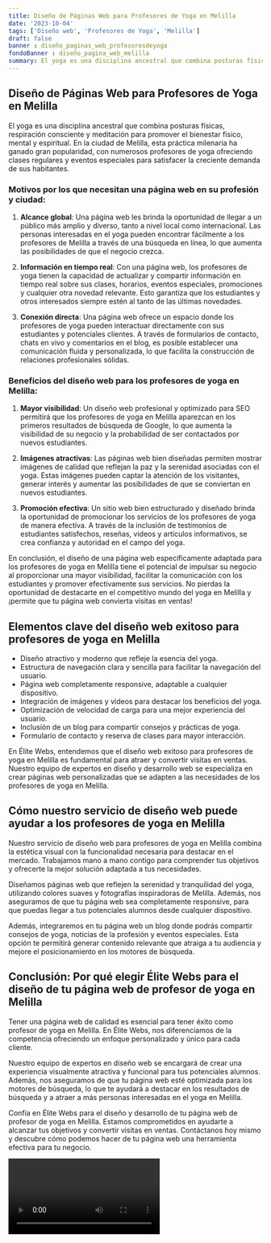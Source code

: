 ```yaml
---
title: Diseño de Páginas Web para Profesores de Yoga en Melilla
date: '2023-10-04'
tags: ['Diseño web', 'Profesores de Yoga', 'Melilla']
draft: false
banner : diseño_paginas_web_profesoresdeyoga
fondoBanner : diseño_pagina_web_melilla
summary: El yoga es una disciplina ancestral que combina posturas físicas, respiración consciente y meditación para promover el bienestar físico, mental y espiritual. En la ciudad de Melilla, esta práctica milenaria ha ganado gran popularidad, con numerosos profesores de yoga ofreciendo clases regulares y eventos especiales para satisfacer la creciente demanda de sus habitantes.
---
```


## Diseño de Páginas Web para Profesores de Yoga en Melilla

El yoga es una disciplina ancestral que combina posturas físicas, respiración consciente y meditación para promover el bienestar físico, mental y espiritual. En la ciudad de Melilla, esta práctica milenaria ha ganado gran popularidad, con numerosos profesores de yoga ofreciendo clases regulares y eventos especiales para satisfacer la creciente demanda de sus habitantes.

### Motivos por los que necesitan una página web en su profesión y ciudad:

1. **Alcance global**: Una página web les brinda la oportunidad de llegar a un público más amplio y diverso, tanto a nivel local como internacional. Las personas interesadas en el yoga pueden encontrar fácilmente a los profesores de Melilla a través de una búsqueda en línea, lo que aumenta las posibilidades de que el negocio crezca.

2. **Información en tiempo real**: Con una página web, los profesores de yoga tienen la capacidad de actualizar y compartir información en tiempo real sobre sus clases, horarios, eventos especiales, promociones y cualquier otra novedad relevante. Esto garantiza que los estudiantes y otros interesados ​​siempre estén al tanto de las últimas novedades.

3. **Conexión directa**: Una página web ofrece un espacio donde los profesores de yoga pueden interactuar directamente con sus estudiantes y potenciales clientes. A través de formularios de contacto, chats en vivo y comentarios en el blog, es posible establecer una comunicación fluida y personalizada, lo que facilita la construcción de relaciones profesionales sólidas.

### Beneficios del diseño web para los profesores de yoga en Melilla:

1. **Mayor visibilidad**: Un diseño web profesional y optimizado para SEO permitirá que los profesores de yoga en Melilla aparezcan en los primeros resultados de búsqueda de Google, lo que aumenta la visibilidad de su negocio y la probabilidad de ser contactados por nuevos estudiantes.

2. **Imágenes atractivas**: Las páginas web bien diseñadas permiten mostrar imágenes de calidad que reflejan la paz y la serenidad asociadas con el yoga. Estas imágenes pueden captar la atención de los visitantes, generar interés y aumentar las posibilidades de que se conviertan en nuevos estudiantes.

3. **Promoción efectiva**: Un sitio web bien estructurado y diseñado brinda la oportunidad de promocionar los servicios de los profesores de yoga de manera efectiva. A través de la inclusión de testimonios de estudiantes satisfechos, reseñas, videos y artículos informativos, se crea confianza y autoridad en el campo del yoga.

En conclusión, el diseño de una página web específicamente adaptada para los profesores de yoga en Melilla tiene el potencial de impulsar su negocio al proporcionar una mayor visibilidad, facilitar la comunicación con los estudiantes y promover efectivamente sus servicios. No pierdas la oportunidad de destacarte en el competitivo mundo del yoga en Melilla y ¡permite que tu página web convierta visitas en ventas!

<GifSeo />

<Cta />

## Elementos clave del diseño web exitoso para profesores de yoga en Melilla

- Diseño atractivo y moderno que refleje la esencia del yoga.
- Estructura de navegación clara y sencilla para facilitar la navegación del usuario.
- Página web completamente responsive, adaptable a cualquier dispositivo.
- Integración de imágenes y videos para destacar los beneficios del yoga.
- Optimización de velocidad de carga para una mejor experiencia del usuario.
- Inclusión de un blog para compartir consejos y prácticas de yoga.
- Formulario de contacto y reserva de clases para mayor interacción.

En Élite Webs, entendemos que el diseño web exitoso para profesores de yoga en Melilla es fundamental para atraer y convertir visitas en ventas. Nuestro equipo de expertos en diseño y desarrollo web se especializa en crear páginas web personalizadas que se adapten a las necesidades de los profesores de yoga en Melilla.

## Cómo nuestro servicio de diseño web puede ayudar a los profesores de yoga en Melilla

Nuestro servicio de diseño web para profesores de yoga en Melilla combina la estética visual con la funcionalidad necesaria para destacar en el mercado. Trabajamos mano a mano contigo para comprender tus objetivos y ofrecerte la mejor solución adaptada a tus necesidades.

Diseñamos páginas web que reflejen la serenidad y tranquilidad del yoga, utilizando colores suaves y fotografías inspiradoras de Melilla. Además, nos aseguramos de que tu página web sea completamente responsive, para que puedas llegar a tus potenciales alumnos desde cualquier dispositivo.

Además, integraremos en tu página web un blog donde podrás compartir consejos de yoga, noticias de la profesión y eventos especiales. Esta opción te permitirá generar contenido relevante que atraiga a tu audiencia y mejore el posicionamiento en los motores de búsqueda.

## Conclusión: Por qué elegir Élite Webs para el diseño de tu página web de profesor de yoga en Melilla

Tener una página web de calidad es esencial para tener éxito como profesor de yoga en Melilla. En Élite Webs, nos diferenciamos de la competencia ofreciendo un enfoque personalizado y único para cada cliente.

Nuestro equipo de expertos en diseño web se encargará de crear una experiencia visualmente atractiva y funcional para tus potenciales alumnos. Además, nos aseguramos de que tu página web esté optimizada para los motores de búsqueda, lo que te ayudará a destacar en los resultados de búsqueda y a atraer a más personas interesadas en el yoga en Melilla.

Confía en Élite Webs para el diseño y desarrollo de tu página web de profesor de yoga en Melilla. Estamos comprometidos en ayudarte a alcanzar tus objetivos y convertir visitas en ventas. Contáctanos hoy mismo y descubre cómo podemos hacer de tu página web una herramienta efectiva para tu negocio.

<Video />

<CtaBot job='Profesores de Yoga' city='Melilla'/>

<Gmaps query='Melilla+españa+maps' />